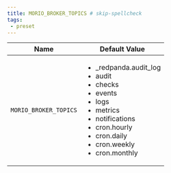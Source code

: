 ```yaml
---
title: MORIO_BROKER_TOPICS # skip-spellcheck
tags:
 - preset
---
```





<!-- MORIO_AUTO_GENERATED_CONTENT_STARTS - Manual changes made below will be overwritten skip-spellcheck -->
| Name | Default Value |
|------|---------------|
| `MORIO_BROKER_TOPICS` | <ul><li>_redpanda.audit_log</li> <li>audit</li> <li>checks</li> <li>events</li> <li>logs</li> <li>metrics</li> <li>notifications</li> <li>cron.hourly</li> <li>cron.daily</li> <li>cron.weekly</li> <li>cron.monthly</li></ul> |
<!-- MORIO_AUTO_GENERATED_CONTENT_ENDS - Manual changes made above will be overwritten skip-spellcheck -->
